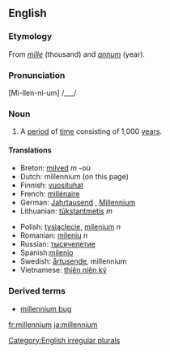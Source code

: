 ==English==
===Etymology===
From {{L.}} ''[[mille]]'' (thousand) and ''[[annum]]'' (year).
===Pronunciation===
[Mi-llen-ni-um] /___/

===Noun===
[[Category:English irregular plurals]]
{{en-noun2|'''millennium'''|'''[[millennia]] '''or''' [[millenniums]]'''}}
#A [[period]] of [[time]] consisting of 1,000 [[year]]s.

====Translations====
{{top}}
*Breton: [[milved]] ''m'' -où
*Dutch: millennium (on this page)
*Finnish: [[vuosituhat]]
*French: [[millénaire]]
*German: [[Jahrtausend]] {{n}}, [[Millennium]] {{n}}
*Lithuanian: [[tūkstantmetis]] ''m''
{{mid}}
*Polish: [[tysiąclecie]], [[milenium]] ''n''
*Romanian: [[mileniu]] ''n''
*Russian: [[тысячелетие]]
*Spanish:[[milenio]]
*Swedish: [[årtusende]], millennium
*Vietnamese: [[thiên niên kỷ]]
{{bottom}}

===Derived terms===
*[[millennium bug]]

[[fr:millennium]]
[[ja:millennium]]